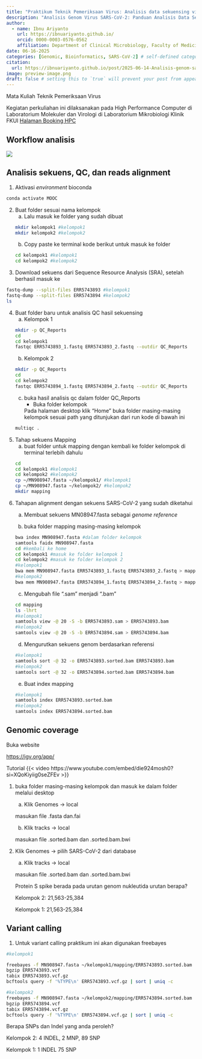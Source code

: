 ```yaml
---
title: "Praktikum Teknik Pemeriksaan Virus: Analisis data sekuensing virus SARS-CoV-2"
description: "Analisis Genom Virus SARS-CoV-2: Panduan Analisis Data Sekuensing .fastq hingga anotasi genom virus"
author:
  - name: Ibnu Ariyanto
    url: https://ibnuariyanto.github.io/
    orcid: 0000-0003-0576-0562
    affiliation: Department of Clinical Microbiology, Faculty of Medicine, Universitas Indonesia
date: 06-16-2025
categories: [Genomic, Bioinformatics, SARS-CoV-2] # self-defined categories
citation: 
  url: https://ibnuariyanto.github.io/post/2025-06-14-Analisis-genom-sars-cov-2 
image: preview-image.png
draft: false # setting this to `true` will prevent your post from appearing on your listing page until you're ready!
---
```

Mata Kuliah Teknik Pemeriksaan Virus

Kegiatan perkuliahan ini dilaksanakan pada High Performance Computer di Laboratorium Molekuler dan Virologi di Laboratorium Mikrobiologi Klinik FKUI
[Halaman Booking HPC](https://ariyantoia.notion.site/hpcmikrofkui?source=copy_link)

## Workflow analisis

![](mapping.png)

## Analisis sekuens, QC, dan reads alignment

1. Aktivasi *environment* bioconda
```bash
conda activate MOOC
```

2. Buat folder sesuai nama kelompok
   a. Lalu masuk ke folder yang sudah dibuat
   ```bash
   mkdir kelompok1 #kelompok1
   mkdir kelompok2 #kelompok2
   ```
   
   b. Copy paste ke terminal kode berikut untuk masuk ke folder
   ```bash
   cd kelompok1 #kelompok1
   cd kelompok2 #kelompok2
   ```

3. Download sekuens dari Sequence Resource Analysis (SRA), setelah berhasil masuk ke 
```bash
fastq-dump --split-files ERR5743893 #kelompok1
fastq-dump --split-files ERR5743894 #kelompok2
ls
```

4. Buat folder baru untuk analisis QC hasil sekuensing
   a. Kelompok 1
   ```bash
   mkdir -p QC_Reports 
   cd
   cd kelompok1
   fastqc ERR5743893_1.fastq ERR5743893_2.fastq --outdir QC_Reports
   ```
   
   b. Kelompok 2
   ```bash
   mkdir -p QC_Reports
   cd
   cd kelompok2
   fastqc ERR5743894_1.fastq ERR5743894_2.fastq --outdir QC_Reports 
   ```
   
   c. buka hasil analisis qc dalam folder QC_Reports
      - Buka folder kelompok
      
      Pada halaman desktop klik "Home" buka folder masing-masing kelompok sesuai path yang ditunjukan dari run kode di bawah ini
      
   ```bash
   multiqc .
   ```

5. Tahap sekuens Mapping
   a. buat folder untuk mapping dengan kembali ke folder kelompok di terminal terlebih dahulu
   ```bash
   cd
   cd kelompok1 #kelompok1
   cd kelompok2 #kelompok2
   cp ~/MN908947.fasta ~/kelompok1/ #kelompok1
   cp ~/MN908947.fasta ~/kelompok2/ #kelompok2
   mkdir mapping
   ```

6. Tahapan alignment dengan sekuens SARS-CoV-2 yang sudah diketahui 
   a. Membuat sekuens MN08947.fasta sebagai *genome reference*
   
   b. buka folder mapping masing-masing kelompok
   ```bash
   bwa index MN908947.fasta #dalam folder kelompok
   samtools faidx MN908947.fasta
   cd #kembali ke home
   cd kelompok1 #masuk ke folder kelompok 1
   cd kelompok2 #masuk ke folder kelompok 2
   #kelompok1
   bwa mem MN908947.fasta ERR5743893_1.fastq ERR5743893_2.fastq > mapping/ERR5743893.sam
   #kelompok2
   bwa mem MN908947.fasta ERR5743894_1.fastq ERR5743894_2.fastq > mapping/ERR5743894.sam
   ```
   
   c. Mengubah file ".sam" menjadi ".bam"
   ```bash
   cd mapping
   ls -lhrt
   #kelompok1
   samtools view -@ 20 -S -b ERR5743893.sam > ERR5743893.bam
   #kelompok2
   samtools view -@ 20 -S -b ERR5743894.sam > ERR5743894.bam
   ```
   
   d. Mengurutkan sekuens genom berdasarkan referensi
   ```bash
   #kelompok1
   samtools sort -@ 32 -o ERR5743893.sorted.bam ERR5743893.bam
   #kelompok2
   samtools sort -@ 32 -o ERR5743894.sorted.bam ERR5743894.bam
   ```
   
   e. Buat index mapping
   ```bash
   #kelompok1
   samtools index ERR5743893.sorted.bam
   #kelompok2
   samtools index ERR5743894.sorted.bam
   ```

## Genomic coverage

Buka website

[https://igv.org/app/](https://igv.org/app/)

Tutorial
 {{< video https://www.youtube.com/embed/die924mosh0?si=XQoKiyiig0seZFEv >}}

1. buka folder masing-masing kelompok dan masuk ke dalam folder melalui desktop
   a. Klik Genomes → local
   
   masukan file .fasta dan.fai
   
   b. Klik tracks → local
   
   masukan file .sorted.bam dan .sorted.bam.bwi

2. Klik Genomes → pilih SARS-CoV-2 dari database
   a. Klik tracks → local
   
   masukan file .sorted.bam dan .sorted.bam.bwi
   
   :::callout-note
   Protein S spike berada pada urutan genom nukleutida urutan berapa?
   
   Kelompok 2: 21,563-25,384
   
   Kelompok 1: 21,563-25,384
   :::

## Variant calling

1. Untuk variant calling praktikum ini akan digunakan freebayes

```bash
#kelompok1

freebayes -f MN908947.fasta ~/kelompok1/mapping/ERR5743893.sorted.bam  > ERR5743893.vcf #kelompok1
bgzip ERR5743893.vcf
tabix ERR5743893.vcf.gz
bcftools query -f '%TYPE\n' ERR5743893.vcf.gz | sort | uniq -c

#kelompok2
freebayes -f MN908947.fasta ~/kelompok2/mapping/ERR5743894.sorted.bam  > ERR5743894.vcf #kelompok2
bgzip ERR5743894.vcf
tabix ERR5743894.vcf.gz
bcftools query -f '%TYPE\n' ERR5743894.vcf.gz | sort | uniq -c
```

:::callout-note
Berapa SNPs dan Indel yang anda peroleh?

Kelompok 2: 4 INDEL, 2 MNP, 89 SNP

Kelompok 1: 1 INDEL 75 SNP 
:::